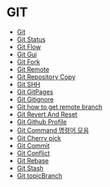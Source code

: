 # GIT
* [Git](2021-06-06-git-git.mdx)
* [Git Status](2021-06-06-git-status.mdx)
* [Git Flow](2021-06-19-git-gitflow.mdx)
* [Git Gui](2021-06-19-git-gui.mdx)
* [Git Fork ](2021-06-20-git-fork.mdx)
* [Git Remote](2021-06-21-git-remote.mdx)
* [Git Repository Copy](2021-08-22-git-repositoryCopy.mdx)
* [Git SHH](2021-08-22-git-ssh.mdx)
* [Git GitPages](2021-09-10-git-gitpages.mdx)
* [Git Gitignore](2022-02-13-git-gitignore.mdx)
* [Git how to get remote branch](2022-03-03-git-howtogetremotebranch.mdx)
* [Git Revert And Reset](2022-03-09-git-RevertAndReset.mdx)
* [Git Github Profile](2022-03-21-githubProfile.mdx)
* [Git Command 명령어 모음](2022-04-03-git-command.mdx)
* [Git Cherry pick](2022-04-11-git-cherry-pick.mdx)
* [Git Commit](2022-04-13-git-commit.mdx)
* [Git Conflict](2022-04-13-git-conflict.mdx)
* [Git Rebase](2022-04-13-git-rebase.mdx)
* [Git Stash](2022-04-13-git-stash.mdx)
* [Git topicBranch](2022-05-13-git-topicBranch.mdx)
